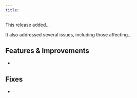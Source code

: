 ```yaml
---
title: 
---
```


This release added...

It also addressed several issues, including those affecting...

## Features & Improvements

* 


## Fixes

* 